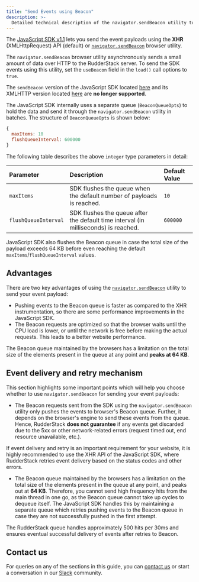 ```yaml
---
title: "Send Events using Beacon"
description: >-
  Detailed technical description of the navigator.sendBeacon utility to send event payloads using the JavaScript SDK.
---
```


The [JavaScript SDK v1.1](https://cdn.rudderlabs.com/v1.1/rudder-analytics.min.js) lets you send the event payloads using the **XHR** (XMLHttpRequest) API (default) or [`navigator.sendBeacon`](https://developer.mozilla.org/en-US/docs/Web/API/Navigator/sendBeacon) browser utility.

The `navigator.sendBeacon` browser utility asynchronously sends a small amount of data over HTTP to the RudderStack server. To send the SDK events using this utility, set the `useBeacon` field in the <Link to="/sources/sdks/rudderstack-javascript-sdk/load-js-sdk/#loading-options">`load()`</Link> call options to `true`.

<div class="warningBlock">
The <code class="inline-code">sendBeacon</code> version of the JavaScript SDK located <a href="https://cdn.rudderlabs.com/v2/rudder-analytics.min.js?transport=beacon">here</a> and its XMLHTTP version located <a href="https://cdn.rudderlabs.com/v2/rudder-analytics.min.js">here</a> are <strong>no longer supported</strong>. 
</div>

The JavaScript SDK internally uses a separate queue (`BeaconQueueOpts`) to hold the data and send it through the `navigator.sendBeacon` utility in batches. The structure of `BeaconQueueOpts` is shown below:

```javascript
{
  maxItems: 10 
  flushQueueInterval: 600000
}
```
The following table describes the above `integer` type parameters in detail:

| Parameter        | Description             | Default Value    |
| :-------------------- |  :-------------| :----------------|
| `maxItems`            | SDK flushes the queue when the default number of payloads is reached.    | `10`             |
| `flushQueueInterval`  | SDK flushes the queue after the default time interval (in milliseconds) is reached. | `600000`         |


<div class="infoBlock">
JavaScript SDK also flushes the Beacon queue in case the total size of the payload exceeds 64 KB before even reaching the default <code class="inline-code">maxItems</code>/<code class="inline-code">flushQueueInterval</code> values.
</div>

## Advantages

There are two key advantages of using the [`navigator.sendBeacon`](https://developer.mozilla.org/en-US/docs/Web/API/Navigator/sendBeacon) utility to send your event payload:

- Pushing events to the Beacon queue is faster as compared to the XHR instrumentation, so there are some performance improvements in the JavaScript SDK.
- The Beacon requests are optimized so that the browser waits until the CPU load is lower, or until the network is free before making the actual requests. This leads to a better website performance.

<div class="infoBlock">
The Beacon queue maintained by the browsers has a limitation on the total size of the elements present in the queue at any point and <strong>peaks at 64 KB</strong>.
</div>

## Event delivery and retry mechanism

This section highlights some important points which will help you choose whether to use `navigator.sendBeacon` for sending your event payloads:

- The Beacon requests sent from the SDK using the `navigator.sendBeacon` utility only pushes the events to browser's Beacon queue. Further, it depends on the browser's engine to send these events from the queue. Hence, RudderStack **does not guarantee** if any events get discarded due to the 5xx or other network-related errors (request timed out, end resource unavailable, etc.).

<div class="warningBlock">
If event delivery and retry is an important requirement for your website, it is highly recommended to use the XHR API of the JavaScript SDK, where RudderStack retries event delivery based on the status codes and other errors.
</div>

- The Beacon queue maintained by the browsers has a limitation on the total size of the elements present in the queue at any point, and peaks out at **64 KB**. Therefore, you cannot send high frequency hits from the main thread in one go, as the Beacon queue cannot take up cycles to dequeue itself. The JavaScript SDK handles this by maintaining a separate queue which retries pushing events to the Beacon queue in case they are not successfully pushed in the first attempt. 

<div class="successBlock">
The RudderStack queue handles approximately 500 hits per 30ms and ensures eventual successful delivery of events after retries to Beacon.
</div>

## Contact us

For queries on any of the sections in this guide, you can [contact us](mailto:%20docs@rudderstack.com) or start a conversation in our [Slack](https://rudderstack.com/join-rudderstack-slack-community) community.
